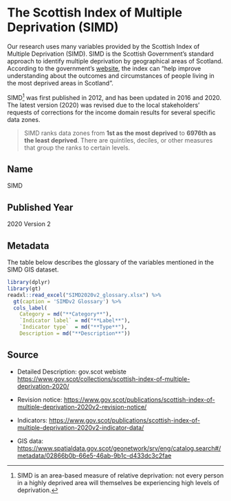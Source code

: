 # The Scottish Index of Multiple Deprivation (SIMD)

Our research uses many variables provided by the Scottish Index of Multiple Deprivation (SIMD). SIMD is the Scottish Government's standard approach to identify multiple deprivation by geographical areas of Scotland. According to the government's [website](https://www.gov.scot/collections/scottish-index-of-multiple-deprivation-2020/), the index can "help improve understanding about the outcomes and circumstances of people living in the most deprived areas in Scotland".

SIMD[^simd-1] was first published in 2012, and has been updated in 2016 and 2020. The latest version (2020) was revised due to the local stakeholders' requests of corrections for the income domain results for several specific data zones.

[^simd-1]: SIMD is an area-based measure of relative deprivation: not every person in a highly deprived area will themselves be experiencing high levels of deprivation.

> SIMD ranks data zones from **1st as the most deprived** to **6976th as the least deprived**. There are quintiles, deciles, or other measures that group the ranks to certain levels.

## Name

SIMD

## Published Year

2020 Version 2

## Metadata

The table below describes the glossary of the variables mentioned in the SIMD GIS dataset.

```r
library(dplyr)
library(gt)
readxl::read_excel("SIMD2020v2_glossary.xlsx") %>% 
  gt(caption = 'SIMDv2 Glossary') %>% 
  cols_label(
    Category = md("**Category**"),
    `Indicator label` = md("**Label**"),
    `Indicator type`  = md("**Type**"),
    Description = md("**Description**"))

```

## Source

-   Detailed Description: gov.scot webiste <https://www.gov.scot/collections/scottish-index-of-multiple-deprivation-2020/>

-   Revision notice: <https://www.gov.scot/publications/scottish-index-of-multiple-deprivation-2020v2-revision-notice/>

-   Indicators: <https://www.gov.scot/publications/scottish-index-of-multiple-deprivation-2020v2-indicator-data/>

```{=html}
<!-- -->
```
-   GIS data: <https://www.spatialdata.gov.scot/geonetwork/srv/eng/catalog.search#/metadata/02866b0b-66e5-46ab-9b1c-d433dc3c2fae>
